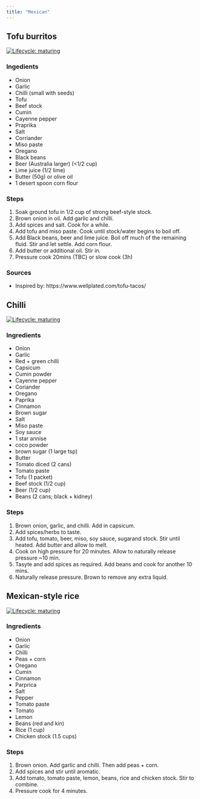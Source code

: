 ```yaml
---
title: "Mexican"
---
```


## Tofu burritos

[![Lifecycle: maturing](https://img.shields.io/badge/lifecycle-maturing-orange.svg)](https://www.tidyverse.org/lifecycle/#maturing)

### Ingedients
- Onion
- Garlic
- Chilli (small with seeds)
- Tofu
- Beef stock
- Cumin
- Cayenne pepper
- Praprika
- Salt
- Corriander
- Miso paste
- Oregano
- Black beans
- Beer (Australia larger) (<1/2 cup)
- Lime juice (1/2 lime)
- Butter (50g) or olive oil
- 1 desert spoon corn flour

### Steps

1. Soak ground tofu in 1/2 cup of strong beef-style stock.
1. Brown onion in oil. Add garlic and chilli.
1. Add spices and salt. Cook for a while.
1. Add tofu and miso paste. Cook until stock/water begins to boil off.
1. Add Black beans, beer and lime juice. Boil off much of the remaining fluid. Stir and let settle. Add corn flour.
1. Add butter or additional oil. Stir in.
1. Pressure cook 20mins (TBC) or slow cook (3h)

### Sources
- Inspired by: https://www.wellplated.com/tofu-tacos/


## Chilli

[![Lifecycle: maturing](https://img.shields.io/badge/lifecycle-maturing-orange.svg)](https://www.tidyverse.org/lifecycle/#maturing)

### Ingredients

- Onion
- Garlic
- Red + green chilli
- Capsicum
- Cumin powder
- Cayenne pepper
- Coriander
- Oregano
- Paprika
- Cinnamon
- Brown sugar
- Salt
- Miso paste
- Soy sauce
- 1 star annise
- coco powder
- brown sugar (1 large tsp)
- Butter
- Tomato diced (2 cans)
- Tomato paste
- Tofu (1 packet)
- Beef stock (1/2 cup)
- Beer (1/2 cup)
- Beans (2 cans; black + kidney)

### Steps

1. Brown onion, garlic, and chilli. Add in capsicum.
1. Add spices/herbs to taste.
1. Add tofu, tomato, beer, miso, soy sauce, sugarand stock. Stir until heated. Add butter and allow to melt.
1. Cook on high pressure for 20 minutes. Allow to naturally release pressure ~10 min. 
1. Tasyte and add spices as required. Add beans and cook for another 10 mins.
1. Naturally release pressure. Brown to remove any extra liquid.

## Mexican-style rice

[![Lifecycle: maturing](https://img.shields.io/badge/lifecycle-maturing-orange.svg)](https://www.tidyverse.org/lifecycle/#maturing)

### Ingredients

- Onion
- Garlic
- Chilli
- Peas + corn
- Oregano
- Cumin
- Cinnamon
- Parprica
- Salt
- Pepper
- Tomato paste
- Tomato
- Lemon
- Beans (red and kin)
- Rice (1 cup)
- Chicken stock (1.5 cups)

### Steps

1. Brown onion. Add garlic and chilli. Then add peas + corn.
1. Add spices and stir until aromatic.
1. Add tomato, tomato paste, lemon, beans, rice and chicken stock. Stir to combine.
1. Pressure cook for 4 minutes.